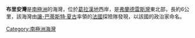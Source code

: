 {{unreferenced|time=2013-10-27T05:06:42+00:00}}
{{Coord|65|1|S|63|1|W|source:GNIS|display=title}}

'''布里安灣'''是[[南極洲|南極洲]]的海灣，位於[[葛拉漢地|葛拉漢地]]西岸，是[[弗蘭德雷斯灣|弗蘭德雷斯灣]]東北部，長約6公里，該海灣由[[讓-巴蒂斯特·夏古|讓-巴蒂斯特·夏古]]率領的[[法國|法國]]探險隊發現，以該國的政治家命名。

{{DEFAULTSORT:Briand Fjord}}
[[Category:南極洲海灣|Category:南極洲海灣]]


{{DancoCoast-geo-stub}}